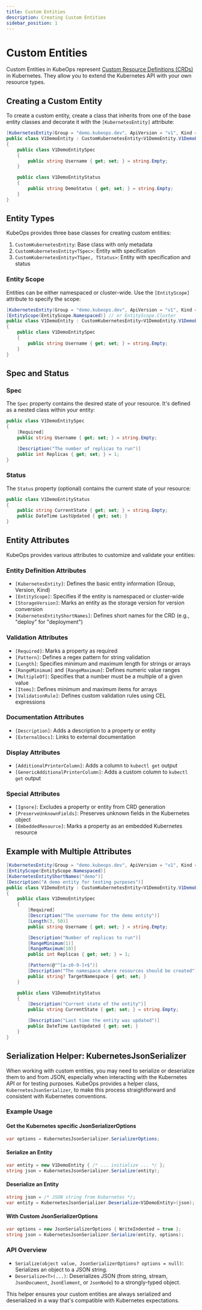 ```yaml
---
title: Custom Entities
description: Creating Custom Entities
sidebar_position: 1
---
```


# Custom Entities

Custom Entities in KubeOps represent [Custom Resource Definitions (CRDs)](https://kubernetes.io/docs/concepts/extend-kubernetes/api-extension/custom-resources/) in Kubernetes. They allow you to extend the Kubernetes API with your own resource types.

## Creating a Custom Entity

To create a custom entity, create a class that inherits from one of the base entity classes and decorate it with the `[KubernetesEntity]` attribute:

```csharp
[KubernetesEntity(Group = "demo.kubeops.dev", ApiVersion = "v1", Kind = "DemoEntity")]
public class V1DemoEntity : CustomKubernetesEntity<V1DemoEntity.V1DemoEntitySpec, V1DemoEntity.V1DemoEntityStatus>
{
    public class V1DemoEntitySpec
    {
        public string Username { get; set; } = string.Empty;
    }

    public class V1DemoEntityStatus
    {
        public string DemoStatus { get; set; } = string.Empty;
    }
}
```

## Entity Types

KubeOps provides three base classes for creating custom entities:

1. `CustomKubernetesEntity`: Base class with only metadata
2. `CustomKubernetesEntity<TSpec>`: Entity with specification
3. `CustomKubernetesEntity<TSpec, TStatus>`: Entity with specification and status

### Entity Scope

Entities can be either namespaced or cluster-wide. Use the `[EntityScope]` attribute to specify the scope:

```csharp
[KubernetesEntity(Group = "demo.kubeops.dev", ApiVersion = "v1", Kind = "DemoEntity")]
[EntityScope(EntityScope.Namespaced)] // or EntityScope.Cluster
public class V1DemoEntity : CustomKubernetesEntity<V1DemoEntity.V1DemoEntitySpec>
{
    public class V1DemoEntitySpec
    {
        public string Username { get; set; } = string.Empty;
    }
}
```

## Spec and Status

### Spec

The `Spec` property contains the desired state of your resource. It's defined as a nested class within your entity:

```csharp
public class V1DemoEntitySpec
{
    [Required]
    public string Username { get; set; } = string.Empty;

    [Description("The number of replicas to run")]
    public int Replicas { get; set; } = 1;
}
```

### Status

The `Status` property (optional) contains the current state of your resource:

```csharp
public class V1DemoEntityStatus
{
    public string CurrentState { get; set; } = string.Empty;
    public DateTime LastUpdated { get; set; }
}
```

## Entity Attributes

KubeOps provides various attributes to customize and validate your entities:

### Entity Definition Attributes

- `[KubernetesEntity]`: Defines the basic entity information (Group, Version, Kind)
- `[EntityScope]`: Specifies if the entity is namespaced or cluster-wide
- `[StorageVersion]`: Marks an entity as the storage version for version conversion
- `[KubernetesEntityShortNames]`: Defines short names for the CRD (e.g., "deploy" for "deployment")

### Validation Attributes

- `[Required]`: Marks a property as required
- `[Pattern]`: Defines a regex pattern for string validation
- `[Length]`: Specifies minimum and maximum length for strings or arrays
- `[RangeMinimum]` and `[RangeMaximum]`: Defines numeric value ranges
- `[MultipleOf]`: Specifies that a number must be a multiple of a given value
- `[Items]`: Defines minimum and maximum items for arrays
- `[ValidationRule]`: Defines custom validation rules using CEL expressions

### Documentation Attributes

- `[Description]`: Adds a description to a property or entity
- `[ExternalDocs]`: Links to external documentation

### Display Attributes

- `[AdditionalPrinterColumn]`: Adds a column to `kubectl get` output
- `[GenericAdditionalPrinterColumn]`: Adds a custom column to `kubectl get` output

### Special Attributes

- `[Ignore]`: Excludes a property or entity from CRD generation
- `[PreserveUnknownFields]`: Preserves unknown fields in the Kubernetes object
- `[EmbeddedResource]`: Marks a property as an embedded Kubernetes resource

## Example with Multiple Attributes

```csharp
[KubernetesEntity(Group = "demo.kubeops.dev", ApiVersion = "v1", Kind = "DemoEntity")]
[EntityScope(EntityScope.Namespaced)]
[KubernetesEntityShortNames("demo")]
[Description("A demo entity for testing purposes")]
public class V1DemoEntity : CustomKubernetesEntity<V1DemoEntity.V1DemoEntitySpec, V1DemoEntity.V1DemoEntityStatus>
{
    public class V1DemoEntitySpec
    {
        [Required]
        [Description("The username for the demo entity")]
        [Length(3, 50)]
        public string Username { get; set; } = string.Empty;

        [Description("Number of replicas to run")]
        [RangeMinimum(1)]
        [RangeMaximum(10)]
        public int Replicas { get; set; } = 1;

        [Pattern(@"^[a-z0-9-]+$")]
        [Description("The namespace where resources should be created")]
        public string? TargetNamespace { get; set; }
    }

    public class V1DemoEntityStatus
    {
        [Description("Current state of the entity")]
        public string CurrentState { get; set; } = string.Empty;

        [Description("Last time the entity was updated")]
        public DateTime LastUpdated { get; set; }
    }
}
```

## Serialization Helper: KubernetesJsonSerializer

When working with custom entities, you may need to serialize or deserialize them to and from JSON, especially when interacting with the Kubernetes API or for testing purposes. KubeOps provides a helper class, `KubernetesJsonSerializer`, to make this process straightforward and consistent with Kubernetes conventions.

### Example Usage

#### Get the Kubernetes specific JsonSerializerOptions

```csharp
var options = KubernetesJsonSerializer.SerializerOptions;
```

#### Serialize an Entity

```csharp
var entity = new V1DemoEntity { /* ... initialize ... */ };
string json = KubernetesJsonSerializer.Serialize(entity);
```

#### Deserialize an Entity

```csharp
string json = /* JSON string from Kubernetes */;
var entity = KubernetesJsonSerializer.Deserialize<V1DemoEntity>(json);
```

#### With Custom JsonSerializerOptions

```csharp
var options = new JsonSerializerOptions { WriteIndented = true };
string json = KubernetesJsonSerializer.Serialize(entity, options);
```

### API Overview

- `Serialize(object value, JsonSerializerOptions? options = null)`: Serializes an object to a JSON string.
- `Deserialize<T>(...)`: Deserializes JSON (from string, stream, `JsonDocument`, `JsonElement`, or `JsonNode`) to a strongly-typed object.

This helper ensures your custom entities are always serialized and deserialized in a way that's compatible with Kubernetes expectations.
